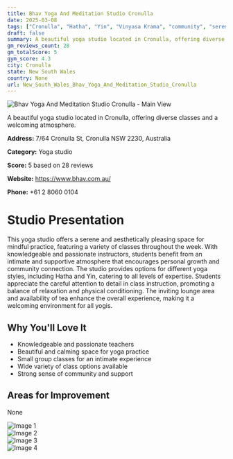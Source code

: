 ```yaml
---
title: Bhav Yoga And Meditation Studio Cronulla
date: 2025-03-08
tags: ["Cronulla", "Hatha", "Yin", "Vinyasa Krama", "community", "serene atmosphere", "Cronulla"]  
draft: false
summary: A beautiful yoga studio located in Cronulla, offering diverse classes and a welcoming atmosphere.
gm_reviews_count: 28
gm_totalScore: 5
gym_score: 4.3
city: Cronulla
state: New South Wales
country: None
url: New_South_Wales_Bhav_Yoga_And_Meditation_Studio_Cronulla
---
```


<div className="aspect-[16/9] relative my-8">
  <img 
    src="https://lh5.googleusercontent.com/p/AF1QipPNcXp25VeiwIe3p_508c00bJCc5gMbRupC_dfj=w1920-h1080-k-no"
    alt="Bhav Yoga And Meditation Studio Cronulla - Main View"
    className="object-cover absolute inset-0 w-full h-full rounded-lg"
  />
</div>

A beautiful yoga studio located in Cronulla, offering diverse classes and a welcoming atmosphere.

**Address:** 7/64 Cronulla St, Cronulla NSW 2230, Australia

**Category:** Yoga studio

**Score:** 5 based on 28 reviews

**Website:** https://www.bhav.com.au/

**Phone:** +61 2 8060 0104

# Studio Presentation

This yoga studio offers a serene and aesthetically pleasing space for mindful practice, featuring a variety of classes throughout the week. With knowledgeable and passionate instructors, students benefit from an intimate and supportive atmosphere that encourages personal growth and community connection. The studio provides options for different yoga styles, including Hatha and Yin, catering to all levels of expertise. Students appreciate the careful attention to detail in class instruction, promoting a balance of relaxation and physical conditioning. The inviting lounge area and availability of tea enhance the overall experience, making it a welcoming environment for all yogis.

## Why You'll Love It

- Knowledgeable and passionate teachers
- Beautiful and calming space for yoga practice
- Small group classes for an intimate experience
- Wide variety of class options available
- Strong sense of community and support

## Areas for Improvement

None

<div className="grid grid-cols-1 xl:grid-cols-2 gap-4 my-8">
<div className="aspect-[4/3] relative"><img src="https://lh5.googleusercontent.com/p/AF1QipOtSQzMBXYyFlLFOIeL2BQazAUnvX_pz7WmyhuZ=w1920-h1080-k-no" alt="Image 1" className="object-cover absolute inset-0 w-full h-full rounded-lg" /></div>
<div className="aspect-[4/3] relative"><img src="https://lh5.googleusercontent.com/p/AF1QipMpLUabbm7em3l--3Oqh8F5pUZw3SXEq4cs6EwL=w1920-h1080-k-no" alt="Image 2" className="object-cover absolute inset-0 w-full h-full rounded-lg" /></div>
<div className="aspect-[4/3] relative"><img src="https://lh5.googleusercontent.com/p/AF1QipOteU0pmhX8aPykjMP1K7gu9gCB_EU6EbpfSgv2=w1920-h1080-k-no" alt="Image 3" className="object-cover absolute inset-0 w-full h-full rounded-lg" /></div>
<div className="aspect-[4/3] relative"><img src="https://lh5.googleusercontent.com/p/AF1QipNDJ542VVHhKoPvCLNibYyN-2qFUcruO4Yqp-0l=w1920-h1080-k-no" alt="Image 4" className="object-cover absolute inset-0 w-full h-full rounded-lg" /></div>
</div>